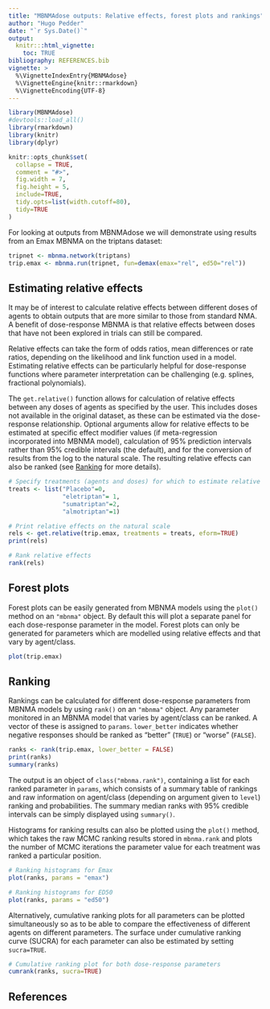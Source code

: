 ```yaml
---
title: "MBNMAdose outputs: Relative effects, forest plots and rankings"
author: "Hugo Pedder"
date: "`r Sys.Date()`"
output:
  knitr:::html_vignette:
    toc: TRUE
bibliography: REFERENCES.bib
vignette: >
  %\VignetteIndexEntry{MBNMAdose}
  %\VignetteEngine{knitr::rmarkdown}
  %\VignetteEncoding{UTF-8}
---
```


```r
library(MBNMAdose)
#devtools::load_all()
library(rmarkdown)
library(knitr)
library(dplyr)

knitr::opts_chunk$set(
  collapse = TRUE,
  comment = "#>",
  fig.width = 7,
  fig.height = 5,
  include=TRUE,
  tidy.opts=list(width.cutoff=80),
  tidy=TRUE
)
```

For looking at outputs from MBNMAdose we will demonstrate using
results from an Emax MBNMA on the triptans dataset:

```r
tripnet <- mbnma.network(triptans)
trip.emax <- mbnma.run(tripnet, fun=demax(emax="rel", ed50="rel")) 
```

## Estimating relative effects

It may be of interest to calculate relative effects between different
doses of agents to obtain outputs that are more similar to those from
standard NMA. A benefit of dose-response MBNMA is that relative effects between doses that have not been explored in trials can still be compared. 

Relative effects can take the form of odds ratios, mean
differences or rate ratios, depending on the likelihood and link
function used in a model. Estimating relative effects can be
particularly helpful for dose-response functions where parameter
interpretation can be challenging (e.g. splines, fractional
polynomials).

The `get.relative()` function allows for calculation of relative effects
between any doses of agents as specified by the user. This includes
doses not available in the original dataset, as these can be estimated
via the dose-response relationship. Optional arguments allow for
relative effects to be estimated at specific effect modifier values (if
meta-regression incorporated into MBNMA model), calculation of 95%
prediction intervals rather than 95% credible intervals (the default),
and for the conversion of results from the log to the natural scale. The
resulting relative effects can also be ranked (see [Ranking] for more
details).

```r
# Specify treatments (agents and doses) for which to estimate relative effects
treats <- list("Placebo"=0,
               "eletriptan"= 1,
               "sumatriptan"=2,
               "almotriptan"=1)

# Print relative effects on the natural scale
rels <- get.relative(trip.emax, treatments = treats, eform=TRUE)
print(rels)

# Rank relative effects
rank(rels)
```


## Forest plots

Forest plots can be easily generated from MBNMA models using the
`plot()` method on an `"mbnma"` object. By default this will plot a
separate panel for each dose-response parameter in the model. Forest
plots can only be generated for parameters which are modelled using
relative effects and that vary by agent/class.

```r
plot(trip.emax)
```


## Ranking

Rankings can be calculated for different dose-response parameters from
MBNMA models by using `rank()` on an `"mbnma"` object. Any parameter
monitored in an MBNMA model that varies by agent/class can be ranked. A
vector of these is assigned to `params`. `lower_better` indicates
whether negative responses should be ranked as "better" (`TRUE`) or
"worse" (`FALSE`).

```r
ranks <- rank(trip.emax, lower_better = FALSE)
print(ranks)
summary(ranks)
```

The output is an object of `class("mbnma.rank")`, containing a list for
each ranked parameter in `params`, which consists of a summary table of
rankings and raw information on agent/class (depending on argument given
to `level`) ranking and probabilities. The summary median ranks with 95%
credible intervals can be simply displayed using `summary()`.

Histograms for ranking results can also be plotted using the `plot()`
method, which takes the raw MCMC ranking results stored in `mbnma.rank`
and plots the number of MCMC iterations the parameter value for each
treatment was ranked a particular position.

```r
# Ranking histograms for Emax
plot(ranks, params = "emax")

# Ranking histograms for ED50
plot(ranks, params = "ed50")
```

Alternatively, cumulative ranking plots for all parameters can be
plotted simultaneously so as to be able to compare the effectiveness of
different agents on different parameters. The surface under cumulative
ranking curve (SUCRA) for each parameter can also be estimated by
setting `sucra=TRUE`.

```r
# Cumulative ranking plot for both dose-response parameters
cumrank(ranks, sucra=TRUE)
```

## References
